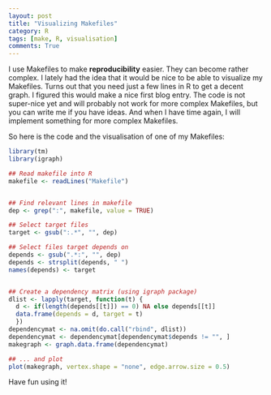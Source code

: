 ```yaml
---
layout: post
title: "Visualizing Makefiles"
category: R
tags: [make, R, visualisation]
comments: True
---
```



I use Makefiles to make **reproducibility** easier. They can become rather complex.
I lately had the idea that it would be nice to be able to visualize my Makefiles.
Turns out that you need just a few lines in R to get a decent graph. I figured this
would make a nice first blog entry. The code is not super-nice yet and will probably
not work for more complex Makefiles, but you can write me if you have ideas. And 
when I have time again, I will implement something for more complex Makefiles.

So here is the code and the visualisation of one of my Makefiles:

```r
library(tm)
library(igraph)

## Read makefile into R
makefile <- readLines("Makefile")


## Find relevant lines in makefile
dep <- grep(":", makefile, value = TRUE)

## Select target files
target <- gsub(":.*", "", dep)

## Select files target depends on
depends <- gsub(".*:", "", dep)
depends <- strsplit(depends, " ")
names(depends) <- target


## Create a dependency matrix (using igraph package)
dlist <- lapply(target, function(t) {
  d <- if(length(depends[[t]]) == 0) NA else depends[[t]]
  data.frame(depends = d, target = t)
  })
dependencymat <- na.omit(do.call("rbind", dlist))
dependencymat <- dependencymat[dependencymat$depends != "", ]                         
makegraph <- graph.data.frame(dependencymat)

## ... and plot
plot(makegraph, vertex.shape = "none", edge.arrow.size = 0.5)

```

Have fun using it!
